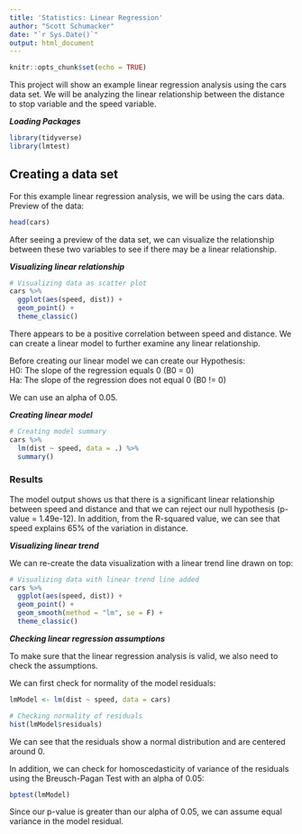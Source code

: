 ```yaml
---
title: 'Statistics: Linear Regression'
author: "Scott Schumacker"
date: "`r Sys.Date()`"
output: html_document
---
```


```r
knitr::opts_chunk$set(echo = TRUE)
```

This project will show an example linear regression analysis using the cars data set. We will be analyzing the linear relationship between the distance to stop variable and the speed variable.

***Loading Packages***
```r
library(tidyverse)
library(lmtest)
```

## Creating a data set
For this example linear regression analysis, we will be using the cars data. Preview of the data:
```r
head(cars)
```

After seeing a preview of the data set, we can visualize the relationship between these two variables to see if there may be a linear relationship.

***Visualizing linear relationship***
```r
# Visualizing data as scatter plot
cars %>% 
  ggplot(aes(speed, dist)) +
  geom_point() +
  theme_classic()
```

There appears to be a positive correlation between speed and distance. We can create a linear model to further examine any linear relationship.

Before creating our linear model we can create our Hypothesis: <br>
H0: The slope of the regression equals 0 (B0 = 0) <br>
Ha: The slope of the regression does not equal 0 (B0 != 0)

We can use an alpha of 0.05.

***Creating linear model***
```r
# Creating model summary
cars %>% 
  lm(dist ~ speed, data = .) %>% 
  summary()
```
### Results
The model output shows us that there is a significant linear relationship between speed and distance and that we can reject our null hypothesis (p-value = 1.49e-12). In addition, from the R-squared value, we can see that speed explains 65% of the variation in distance.

***Visualizing linear trend***

We can re-create the data visualization with a linear trend line drawn on top:
```r
# Visualizing data with linear trend line added
cars %>% 
  ggplot(aes(speed, dist)) +
  geom_point() +
  geom_smooth(method = "lm", se = F) +
  theme_classic()
```

***Checking linear regression assumptions***

To make sure that the linear regression analysis is valid, we also need to check the assumptions.

We can first check for normality of the model residuals:
```r
lmModel <- lm(dist ~ speed, data = cars)

# Checking normality of residuals
hist(lmModel$residuals)
```

We can see that the residuals show a normal distribution and are centered around 0.

In addition, we can check for homoscedasticity of variance of the residuals using the Breusch-Pagan Test with an alpha of 0.05:
```r
bptest(lmModel)
```
Since our p-value is greater than our alpha of 0.05, we can assume equal variance in the model residual.